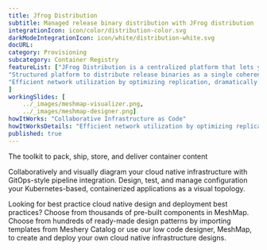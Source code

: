 ```yaml
---
title: Jfrog Distribution  
subtitle: Managed release binary distribution with JFrog distribution
integrationIcon: icon/color/distribution-color.svg
darkModeIntegrationIcon: icon/white/distribution-white.svg
docURL: 
category: Provisioning
subcategory: Container Registry
featureList: ["JFrog Distribution is a centralized platform that lets you provision software release distribution",
"Structured platform to distribute release binaries as a single coherent release bundle.",
"Efficient network utilization by optimizing replication, dramatically reducing network load and release bundle synchronization time from source Artifactory to target instance or Edge node."
]
workingSlides: [
    ../_images/meshmap-visualizer.png,
    ../_images/meshmap-designer.png]
howItWorks: "Collaborative Infrastructure as Code"
howItWorksDetails: "Efficient network utilization by optimizing replication, dramatically reducing network load and release bundle synchronization time from source Artifactory to target instance or Edge node."
published: true
---
```

<p>
    The toolkit to pack, ship, store, and deliver container content
</p>
<p>
    Collaboratively and visually diagram your cloud native infrastructure with GitOps-style pipeline integration. Design, test, and manage configuration your Kubernetes-based, containerized applications as a visual topology.
</p>
<p>
    Looking for best practice cloud native design and deployment best practices? Choose from thousands of pre-built components in MeshMap. Choose from hundreds of ready-made design patterns by importing templates from Meshery Catalog or use our low code designer, MeshMap, to create and deploy your own cloud native infrastructure designs.
</p>